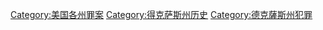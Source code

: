 [[Category:美国各州罪案|Category:美国各州罪案]]
[[Category:得克萨斯州历史|Category:得克萨斯州历史]]
[[Category:德克薩斯州犯罪|Category:德克薩斯州犯罪]]